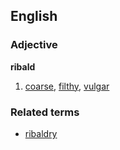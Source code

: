 ==English==
===Adjective===
'''ribald'''

# [[coarse]], [[filthy]], [[vulgar]]

===Related terms===
*[[ribaldry]]